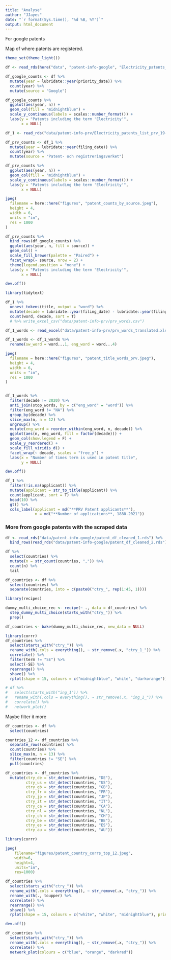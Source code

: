 ```yaml
---
title: "Analyse"
author: "JJayes"
date: "`r format(Sys.time(), '%d %B, %Y')`"
output: html_document
---
```



For google patents

Map of where patents are registered. 

```r
theme_set(theme_light())

df <- read_rds(here("data", "patent-info-google", "Electricity_patents_list_Google_Patents.rds"))
```

```r
df_google_counts <- df %>% 
  mutate(year = lubridate::year(priority_date)) %>% 
  count(year) %>% 
  mutate(source = "Google")

df_google_counts %>% 
  ggplot(aes(year, n)) +
  geom_col(fill = "midnightblue") +
  scale_y_continuous(labels = scales::number_format()) +
  labs(y = "Patents including the term 'Electricity'",
       x = NULL)
```


```r
df_1 <- read_rds("data/patent-info-prv/Electricity_patents_list_prv_19-01-22.rds")

df_prv_counts <- df_1 %>% 
  mutate(year = lubridate::year(filing_date)) %>% 
  count(year) %>% 
  mutate(source = "Patent- och registreringsverket")

df_prv_counts %>% 
  ggplot(aes(year, n)) +
  geom_col(fill = "midnightblue") +
  scale_y_continuous(labels = scales::number_format()) +
  labs(y = "Patents including the term 'Electricity'",
       x = NULL)
```


```r
jpeg(
  filename = here::here("figures", "patent_counts_by_source.jpeg"),
  height = 4,
  width = 6,
  units = "in",
  res = 1000
)

df_prv_counts %>% 
  bind_rows(df_google_counts) %>% 
  ggplot(aes(year, n, fill = source)) +
  geom_col() +
  scale_fill_brewer(palette = "Paired") +
  facet_wrap(~ source, nrow = 2) +
  theme(legend.position = "none") +
  labs(y = "Patents including the term 'Electricity'",
       x = NULL)

dev.off()
```


```r
library(tidytext)

df_1 %>% 
  unnest_tokens(title, output = "word") %>% 
  mutate(decade = lubridate::year(filing_date) - lubridate::year(filing_date) %% 10) %>% 
  count(word, decade, sort = T)
  # %>% write_excel_csv("data/patent-info-prv/prv_words.csv")

df_1_words <- read_excel("data/patent-info-prv/prv_words_translated.xlsx")

df_1_words <- df_1_words %>% 
  rename(sw_word = word...1, eng_word = word...4)
```


```r
jpeg(
  filename = here::here("figures", "patent_title_words_prv.jpeg"),
  height = 4,
  width = 6,
  units = "in",
  res = 1000
)


df_1_words %>% 
  filter(decade != 2020) %>% 
  anti_join(stop_words, by = c("eng_word" = "word")) %>% 
  filter(eng_word != "NA") %>% 
  group_by(decade) %>% 
  slice_max(n, n = 12) %>% 
  ungroup() %>% 
  mutate(eng_word = reorder_within(eng_word, n, decade)) %>% 
  ggplot(aes(n, eng_word, fill = factor(decade))) +
  geom_col(show.legend = F) +
  scale_y_reordered() +
  scale_fill_viridis_d() +
  facet_wrap(~ decade, scales = "free_y") +
  labs(x = "Number of times term is used in patent title",
       y = NULL)

dev.off()
```

```r
df_1 %>% 
  filter(!is.na(applicant)) %>% 
  mutate(applicant = str_to_title(applicant)) %>% 
  count(applicant, sort = T) %>% 
  head(10) %>% 
  gt() %>% 
  cols_label(applicant = md("**PRV Patent applicants**"),
             n = md("**Number of applications**, 1880-2021")) 
```



### More from google patents with the scraped data

```r
df <- read_rds("data/patent-info-google/patent_df_cleaned_1.rds") %>% 
  bind_rows(read_rds("data/patent-info-google/patent_df_cleaned_2.rds"))
```


```r
df %>% 
  select(countries) %>% 
  mutate(n = str_count(countries, ",")) %>% 
  count(n) %>% 
  tail

df_countries <- df %>% 
  select(countries) %>% 
  separate(countries, into = c(paste0("ctry_", rep(1:45, 1))))
```

```r
library(recipes)

dummy_multi_choice_rec <- recipe(~ ., data = df_countries) %>%
  step_dummy_multi_choice(starts_with("ctry_")) %>%
  prep()

df_countries <- bake(dummy_multi_choice_rec, new_data = NULL)
```

```r
library(corrr)
df_countries %>%
  select(starts_with("ctry_")) %>%
  rename_with(.cols = everything(), ~ str_remove(.x, "ctry_1_")) %>%
  correlate() %>% 
  filter(term != "SE") %>% 
  select(-SE) %>% 
  rearrange() %>%
  shave() %>%
  rplot(shape = 15, colours = c("midnightblue", "white", "darkorange"))

# df %>%
#   select(starts_with("ing_1")) %>%
#   rename_with(.cols = everything(), ~ str_remove(.x, "ing_1_")) %>% 
#   correlate() %>% 
#   network_plot()
```

Maybe filter it more

```r
df_countries <- df %>% 
  select(countries)

countries_12 <- df_countries %>% 
  separate_rows(countries) %>% 
  count(countries) %>% 
  slice_max(n, n = 13) %>% 
  filter(countries != "SE") %>% 
  pull(countries)

df_countries <- df_countries %>% 
  mutate(ctry_de = str_detect(countries, "DE"),
         ctry_us = str_detect(countries, "US"),
         ctry_gb = str_detect(countries, "GB"),
         ctry_fr = str_detect(countries, "FR"),
         ctry_jp = str_detect(countries, "JP"),
         ctry_it = str_detect(countries, "IT"),
         ctry_ca = str_detect(countries, "CA"),
         ctry_nl = str_detect(countries, "NL"),
         ctry_ch = str_detect(countries, "CH"),
         ctry_be = str_detect(countries, "BE"),
         ctry_es = str_detect(countries, "ES"),
         ctry_au = str_detect(countries, "AU"))
```



```r
library(corrr)

jpeg(
    filename="figures/patent_country_corrs_top_12.jpeg",
    width=6,
    height=4,
    units="in",
    res=1000)

df_countries %>%
  select(starts_with("ctry_")) %>%
  rename_with(.cols = everything(), ~ str_remove(.x, "ctry_")) %>%
  rename_with(., toupper) %>% 
  correlate() %>% 
  rearrange() %>%
  shave() %>%
  rplot(shape = 15, colours = c("white", "white", "midnightblue"), print_cor = T)

dev.off()
```


```r
df_countries %>%
  select(starts_with("ctry_")) %>%
  rename_with(.cols = everything(), ~ str_remove(.x, "ctry_")) %>% 
  correlate() %>% 
  network_plot(colours = c("blue", "orange", "darkred"))
```
